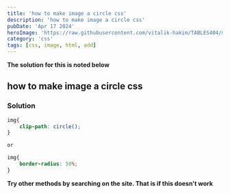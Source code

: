 ---
title: 'how to make image a circle css'
description: 'how to make image a circle css'
pubDate: 'Apr 17 2024'
heroImage: 'https://raw.githubusercontent.com/vitalik-hakim/TABLES404/main/error_b/CSS.png'
category: 'css'
tags: [css, image, html, add]
---

**The solution for this is noted below**

## how to make image a circle css

### Solution

```css
img{
	clip-path: circle();
}

or

img{
	border-radius: 50%;
}
```
**Try other methods by searching on the site. That is if this doesn't work**
